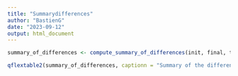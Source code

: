 ```yaml
---
title: "Summarydifferences"
author: "BastienG"
date: "2023-09-12"
output: html_document
---
```



```r

summary_of_differences <- compute_summary_of_differences(init, final, titre_1, titre_2)

```


```r

qflextable2(summary_of_differences, captionn = "Summary of the difference between the two datasets", columns_to_color = c("Difference"), save_folder = "Summary", interactive_plot = FALSE)

```

